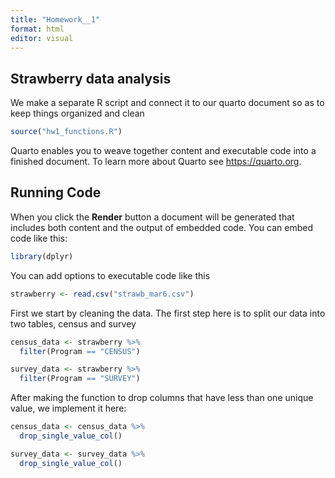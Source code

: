```yaml
---
title: "Homework__1"
format: html
editor: visual
---
```


## Strawberry data analysis

We make a separate R script and connect it to our quarto document so as to keep things organized and clean

```r
source("hw1_functions.R")
```

Quarto enables you to weave together content and executable code into a finished document. To learn more about Quarto see <https://quarto.org>.

## Running Code

When you click the **Render** button a document will be generated that includes both content and the output of embedded code. You can embed code like this:

```r
library(dplyr)

```

You can add options to executable code like this

```r
strawberry <- read.csv("strawb_mar6.csv")

```

First we start by cleaning the data. The first step here is to split our data into two tables, census and survey

```r
census_data <- strawberry %>%
  filter(Program == "CENSUS")

survey_data <- strawberry %>%
  filter(Program == "SURVEY")

```

After making the function to drop columns that have less than one unique value, we implement it here:

```r
census_data <- census_data %>%
  drop_single_value_col()

survey_data <- survey_data %>%
  drop_single_value_col()

 

```

```r

```
